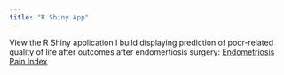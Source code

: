 ```yaml
---
title: "R Shiny App"
---
```


View the R Shiny application I build displaying prediction of poor-related quality of life after outcomes after endomertiosis surgery: [Endometriosis Pain Index](ndo-pain.shinyapps.io/EPI_shinyapp/)